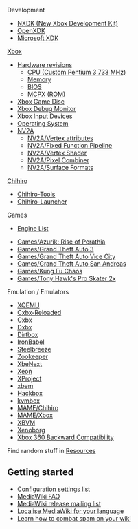 {{:Main Page/Header}}

Development

* [https://github.com/xqemu/nxdk NXDK (New Xbox Development Kit)]
* [[OpenXDK]]
* [[Microsoft XDK]]

[[Xbox]]

* [[Hardware revisions]]
** [[CPU|CPU (Custom Pentium 3 733 MHz)]]
** [[Memory]]
** [[BIOS]]
** [[MCPX]] [[MCPX ROM|(ROM)]]
* [[Xbox Game Disc]]
* [[Xbox Debug Monitor]]
* [[Xbox Input Devices]]
* [[Operating System]]
* [[NV2A]]
** [[NV2A/Vertex attributes]]
** [[NV2A/Fixed Function Pipeline]]
** [[NV2A/Vertex Shader]]
** [[NV2A/Pixel Combiner]]
** [[NV2A/Surface Formats]]

[http://segaretro.org/Sega_Chihiro Chihiro]

* [[Chihiro-Tools]]
* [[Chihiro-Launcher]]

Games

* [[Engine List]]

* [[Games/Azurik: Rise of Perathia]]
* [[Games/Grand Theft Auto 3]]
* [[Games/Grand Theft Auto Vice City]]
* [[Games/Grand Theft Auto San Andreas]]
* [[Games/Kung Fu Chaos]]
* [[Games/Tony Hawk's Pro Skater 2x]]

Emulation / Emulators

* [[XQEMU]]
* [[Cxbx-Reloaded]]
* [[Cxbx]]
* [http://dxbx-emu.com Dxbx]
* [https://github.com/impeachgod/Dirtbox Dirtbox]
* [https://sourceforge.net/p/ironbabel/code/HEAD/tree/trunk/Box/Xbox/ IronBabel]
* [https://github.com/daeken/Steelbreeze Steelbreeze]
* [https://github.com/daeken/Zookeeper Zookeeper]
* [http://ngemu.com/threads/.154342/ XbeNext]
* [http://ngemu.com/forums/.65/ Xeon]
* [http://ngemu.com/threads/.105210/ XProject]
* [https://code.google.com/p/xbem xbem]
* [http://ngemu.com/threads/.146461/ Hackbox]
* [https://github.com/phire/kvmbox kvmbox]
* [http://mamedev.org/ MAME/Chihiro]
* [http://mamedev.org/ MAME/Xbox]
* [https://github.com/monocasa/xbvm XBVM]
* [http://xenoborg-emu.blogspot.com/ Xenoborg]
* [[Xbox 360 Backward Compatibility]]


Find random stuff in [[Resources]]

== Getting started ==

* [https://www.mediawiki.org/wiki/Special:MyLanguage/Manual:Configuration_settings Configuration settings list]
* [https://www.mediawiki.org/wiki/Special:MyLanguage/Manual:FAQ MediaWiki FAQ]
* [https://lists.wikimedia.org/mailman/listinfo/mediawiki-announce MediaWiki release mailing list]
* [https://www.mediawiki.org/wiki/Special:MyLanguage/Localisation#Translation_resources Localise MediaWiki for your language]
* [https://www.mediawiki.org/wiki/Special:MyLanguage/Manual:Combating_spam Learn how to combat spam on your wiki]